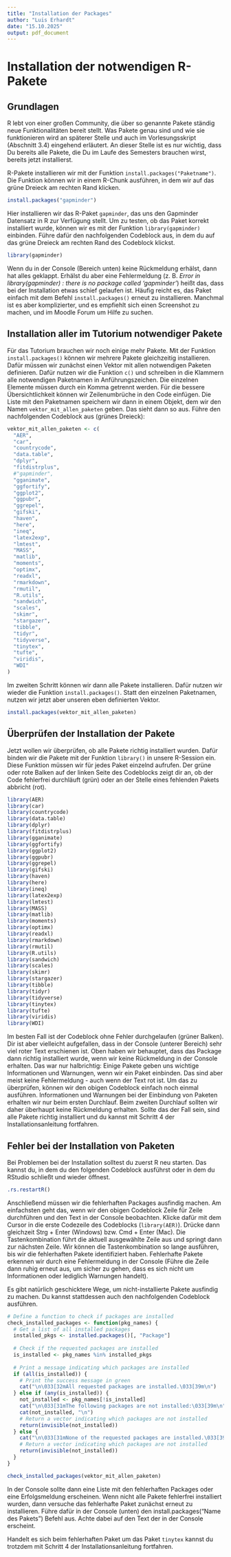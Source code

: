 ```yaml
---
title: "Installation der Packages"
author: "Luis Erhardt"
date: "15.10.2025"
output: pdf_document
---
```



# Installation der notwendigen R-Pakete

## Grundlagen

R lebt von einer großen Community, die über so genannte Pakete ständig neue Funktionalitäten bereit stellt. Was Pakete genau sind und wie sie funktionieren wird an späterer Stelle und auch im Vorlesungsskript (Abschnitt 3.4) eingehend erläutert. An dieser Stelle ist es nur wichtig, dass Du bereits alle Pakete, die Du im Laufe des Semesters brauchen wirst, bereits jetzt installierst.

R-Pakete installieren wir mit der Funktion `install.packages("Paketname")`. Die Funktion können wir in einem R-Chunk ausführen, in dem wir auf das grüne Dreieck am rechten Rand klicken.

```r
install.packages("gapminder")
```

Hier installieren wir das R-Paket `gapminder`, das uns den Gapminder Datensatz in R zur Verfügung stellt. Um zu testen, ob das Paket korrekt installiert wurde, können wir es mit der Funktion `library(gapminder)` einbinden. Führe dafür den nachfolgenden Codeblock aus, in dem du auf das grüne Dreieck am rechten Rand des Codeblock klickst.

```r
library(gapminder)
```

Wenn du in der Console (Bereich unten) keine Rückmeldung erhälst, dann hat alles geklappt. Erhälst du aber eine Fehlermeldung (z. B. *Error in library(gapminder) : there is no package called ‘gapminder’*) heißt das, dass bei der Installation etwas schief gelaufen ist. Häufig reicht es, das Paket einfach mit dem Befehl `install.packages()` erneut zu installieren. Manchmal ist es aber komplizierter, und es empfiehlt sich einen Screenshot zu machen, und im Moodle Forum um Hilfe zu suchen.

## Installation aller im Tutorium notwendiger Pakete
Für das Tutorium brauchen wir noch einige mehr Pakete. Mit der Funktion `install.packages()` können wir mehrere Pakete gleichzeitig installieren. Dafür müssen wir zunächst einen Vektor mit allen notwendigen Paketen definieren. Dafür nutzen wir die Funktion `c()` und schreiben in die Klammern alle notwendigen Paketnamen in Anführungszeichen. Die einzelnen Elemente müssen durch ein Komma getrennt werden. Für die bessere Übersichtlichkeit können wir Zeilenumbrüche in den Code einfügen. Die Liste mit den Paketnamen speichern wir dann in einem Objekt, dem wir den Namen `vektor_mit_allen_paketen` geben. Das sieht dann so aus. Führe den nachfolgenden Codeblock aus (grünes Dreieck):

```r
vektor_mit_allen_paketen <- c(
  "AER",
  "car",
  "countrycode",
  "data.table",
  "dplyr",
  "fitdistrplus",
  #"gapminder",
  "gganimate",
  "ggfortify",
  "ggplot2",
  "ggpubr",
  "ggrepel",
  "gifski",
  "haven",
  "here",
  "ineq",
  "latex2exp",
  "lmtest",
  "MASS",
  "matlib",
  "moments",
  "optimx",
  "readxl",
  "rmarkdown",
  "rmutil",
  "R.utils",
  "sandwich",
  "scales",
  "skimr",
  "stargazer",
  "tibble",
  "tidyr",
  "tidyverse",
  "tinytex",
  "tufte",
  "viridis",
  "WDI"
)
```

Im zweiten Schritt können wir dann alle Pakete installieren. Dafür nutzen wir wieder die Funktion `install.packages()`. Statt den einzelnen Paketnamen, nutzen wir jetzt aber unseren eben definierten Vektor.

```r
install.packages(vektor_mit_allen_paketen)
```


## Überprüfen der Installation der Pakete
Jetzt wollen wir überprüfen, ob alle Pakete richtig installiert wurden. Dafür binden wir die Pakete mit der Funktion `library()` in unsere R-Session ein. Diese Funktion müssen wir für jedes Paket einzelnd aufrufen. Der grüne oder rote Balken auf der linken Seite des Codeblocks zeigt dir an, ob der Code fehlerfrei durchläuft (grün) oder an der Stelle eines fehlenden Pakets abbricht (rot).

```r
library(AER)
library(car)
library(countrycode)
library(data.table)
library(dplyr)
library(fitdistrplus)
library(gganimate)
library(ggfortify)
library(ggplot2)
library(ggpubr)
library(ggrepel)
library(gifski)
library(haven)
library(here)
library(ineq)
library(latex2exp)
library(lmtest)
library(MASS)
library(matlib)
library(moments)
library(optimx)
library(readxl)
library(rmarkdown)
library(rmutil)
library(R.utils)
library(sandwich)
library(scales)
library(skimr)
library(stargazer)
library(tibble)
library(tidyr)
library(tidyverse)
library(tinytex)
library(tufte)
library(viridis)
library(WDI)
```

Im besten Fall ist der Codeblock ohne Fehler durchgelaufen (grüner Balken). Dir ist aber vielleicht aufgefallen, dass in der Console (unterer Bereich) sehr viel roter Text erschienen ist. Oben haben wir behauptet, dass das Package dann richtig installiert wurde, wenn wir keine Rückmeldung in der Console erhalten. Das war nur halbrichtig: Einige Pakete geben uns wichtige Informationen und Warnungen, wenn wir ein Paket einbinden. Das sind aber meist keine Fehlermeldung - auch wenn der Text rot ist. Um das zu überprüfen, können wir den obigen Codeblock einfach noch einmal ausführen. Informationen und Warnungen bei der Einbindung von Paketen erhalten wir nur beim ersten Durchlauf. Beim zweiten Durchlauf sollten wir daher überhaupt keine Rückmeldung erhalten. Sollte das der Fall sein, sind alle Pakete richtig installiert und du kannst mit Schritt 4 der Installationsanleitung fortfahren.


## Fehler bei der Installation von Paketen
Bei Problemen bei der Installation solltest du zuerst R neu starten. Das kannst du, in dem du den folgenden Codeblock ausführst oder in dem du RStudio schließt und wieder öffnest. 

```r
.rs.restartR()
```

Anschließend müssen wir die fehlerhaften Packages ausfindig machen. Am einfachsten geht das, wenn wir den obigen Codeblock Zeile für Zeile durchführen und den Text in der Console beobachten. Klicke dafür mit dem Cursor in die erste Codezeile des Codeblocks (`library(AER)`). Drücke dann gleichzeit Strg + Enter (Windows) bzw. Cmd + Enter (Mac). Die Tastenkombination führt die aktuell ausgewählte Zeile aus und springt dann zur nächsten Zeile. Wir können die Tastenkombination so lange ausführen, bis wir die fehlerhaften Pakete identifiziert haben. Fehlerhafte Pakete erkennen wir durch eine Fehlermeldung in der Console (Führe die Zeile dann ruhig erneut aus, um sicher zu gehen, dass es sich nicht um Informationen oder lediglich Warnungen handelt).

Es gibt natürlich geschicktere Wege, um nicht-installierte Pakete ausfindig zu machen. Du kannst stattdessen auch den nachfolgenden Codeblock ausführen. 

```r
# Define a function to check if packages are installed
check_installed_packages <- function(pkg_names) {
  # Get a list of all installed packages
  installed_pkgs <- installed.packages()[, "Package"]
  
  # Check if the requested packages are installed
  is_installed <- pkg_names %in% installed_pkgs
  
  # Print a message indicating which packages are installed
  if (all(is_installed)) {
    # Print the success message in green
    cat("\n\033[32mAll requested packages are installed.\033[39m\n")
  } else if (any(is_installed)) {
    not_installed <- pkg_names[!is_installed]
    cat("\n\033[31mThe following packages are not installed:\033[39m\n")
    cat(not_installed, "\n")
    # Return a vector indicating which packages are not installed
    return(invisible(not_installed))
  } else {
    cat("\n\033[31mNone of the requested packages are installed.\033[39m\n")
    # Return a vector indicating which packages are not installed
    return(invisible(not_installed))
  }
}

check_installed_packages(vektor_mit_allen_paketen)
```

In der Console sollte dann eine Liste mit den fehlerhaften Packages oder eine Erfolgsmeldung erscheinen. Wenn nicht alle Pakete fehlerfrei installiert wurden, dann versuche das fehlerhafte Paket zunächst erneut zu installieren. Führe dafür in der Console (unten) den install.packages("Name des Pakets") Befehl aus. Achte dabei auf den Text der in der Console erscheint. 

Handelt es sich beim fehlerhaften Paket um das Paket `tinytex` kannst du trotzdem mit Schritt 4 der Installationsanleitung fortfahren. 
